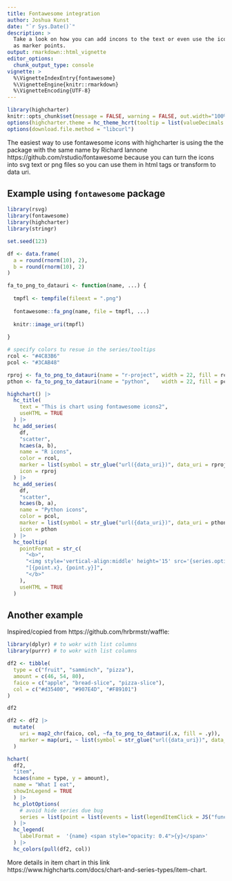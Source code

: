 ```yaml
---
title: Fontawesome integration
author: Joshua Kunst
date: "`r Sys.Date()`"
description: >
  Take a look on how you can add incons to the text or even use the icons
  as marker points.
output: rmarkdown::html_vignette
editor_options: 
  chunk_output_type: console
vignette: >
  %\VignetteIndexEntry{fontawesome}
  %\VignetteEngine{knitr::rmarkdown}
  %\VignetteEncoding{UTF-8}  
---
```


<script>
$(document).ready(function(){ 
  el = $(".page-header > h1")
  icon = "font-awesome"
  text = el.text()
  text_new = "<span class=\"fa fa-" + icon  + "\"></span> " + text
  el.html(text_new) 
}) ;
</script>

```r
library(highcharter)
knitr::opts_chunk$set(message = FALSE, warning = FALSE, out.width="100%")
options(highcharter.theme = hc_theme_hcrt(tooltip = list(valueDecimals = 2)))
options(download.file.method = "libcurl")
```

The easiest way to use fontawesome icons with highcharter is using the
the package with the same name by Richard Iannone https://github.com/rstudio/fontawesome
because you can turn the icons into svg text or png files so you can use them in 
html tags or transform to data uri.

## Example using `fontawesome` package

```r
library(rsvg)
library(fontawesome)
library(highcharter)
library(stringr)

set.seed(123)

df <- data.frame(
  a = round(rnorm(10), 2),
  b = round(rnorm(10), 2)
)

fa_to_png_to_datauri <- function(name, ...) {
  
  tmpfl <- tempfile(fileext = ".png")
  
  fontawesome::fa_png(name, file = tmpfl, ...)
  
  knitr::image_uri(tmpfl)
  
}

# specify colors tu resue in the series/tooltips
rcol <- "#4C83B6"
pcol <- "#3CAB48"

rproj <- fa_to_png_to_datauri(name = "r-project", width = 22, fill = rcol)
pthon <- fa_to_png_to_datauri(name = "python",    width = 22, fill = pcol)

highchart() |> 
  hc_title(
    text = "This is chart using fontawesome icons2",
    useHTML = TRUE
  ) |> 
  hc_add_series(
    df,
    "scatter",
    hcaes(a, b),
    name = "R icons",
    color = rcol,
    marker = list(symbol = str_glue("url({data_uri})", data_uri = rproj)),
    icon = rproj
  ) |> 
  hc_add_series(
    df,
    "scatter",
    hcaes(b, a),
    name = "Python icons",
    color = pcol,
    marker = list(symbol = str_glue("url({data_uri})", data_uri = pthon)),
    icon = pthon
  ) |> 
  hc_tooltip(
    pointFormat = str_c(
      "<b>",
      "<img style='vertical-align:middle' height='15' src='{series.options.icon}'/> ",
      "[{point.x}, {point.y}]",
      "</b>"
    ),
    useHTML = TRUE
  )
```

## Another example

Inspired/copied from https://github.com/hrbrmstr/waffle:

```r
library(dplyr) # to wokr with list columns
library(purrr) # to wokr with list columns

df2 <- tibble(
  type = c("fruit", "samminch", "pizza"),
  amount = c(46, 54, 80),
  faico = c("apple", "bread-slice", "pizza-slice"),
  col = c("#d35400", "#907E4D", "#F89101")
)

df2

df2 <- df2 |> 
  mutate(
    uri = map2_chr(faico, col, ~fa_to_png_to_datauri(.x, fill = .y)),
    marker = map(uri, ~ list(symbol = str_glue("url({data_uri})", data_uri = .x)))
  )

hchart(
  df2,
  "item",
  hcaes(name = type, y = amount),
  name = "What I eat",
  showInLegend = TRUE
  ) |> 
  hc_plotOptions(
    # avoid hide series due bug
    series = list(point = list(events = list(legendItemClick = JS("function(e) {e.preventDefault() }"))))
  ) |> 
  hc_legend(
    labelFormat =  '{name} <span style="opacity: 0.4">{y}</span>'
  ) |> 
  hc_colors(pull(df2, col))
```

More details in item chart in this link 
https://www.highcharts.com/docs/chart-and-series-types/item-chart.

